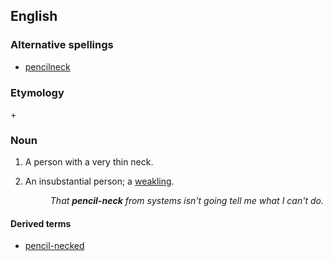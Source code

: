 ==English==

===Alternative spellings===
*[[pencilneck]]

===Etymology===
{{term|pencil}} + {{term|neck}}

===Noun===
{{en-noun}}

# A person with a very thin neck.
# {{idiom|US|pejorative}} An insubstantial person; a [[weakling]].
#: ''That '''pencil-neck''' from systems isn't going tell me what I can't do.''

====Derived terms====
*[[pencil-necked]]